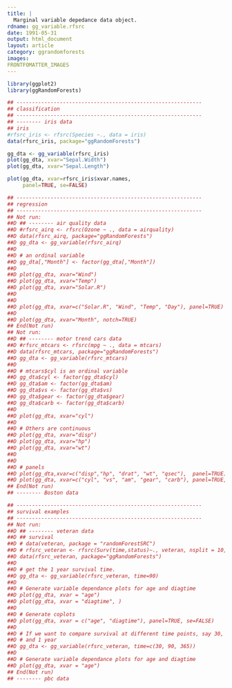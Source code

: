 ```yaml
---
title: |
  Marginal variable depedance data object.
rdname: gg_variable.rfsrc
date: 1991-05-31
output: html_document
layout: article
category: ggrandomforests
images:
FRONTFOMATTER_IMAGES
---
```


```r
library(ggplot2)
library(ggRandomForests)
```

```r
## ------------------------------------------------------------
## classification
## ------------------------------------------------------------
## -------- iris data
## iris
#rfsrc_iris <- rfsrc(Species ~., data = iris)
data(rfsrc_iris, package="ggRandomForests")

gg_dta <- gg_variable(rfsrc_iris)
plot(gg_dta, xvar="Sepal.Width")
plot(gg_dta, xvar="Sepal.Length")

plot(gg_dta, xvar=rfsrc_iris$xvar.names,
     panel=TRUE, se=FALSE)

## ------------------------------------------------------------
## regression
## ------------------------------------------------------------
## Not run: 
##D ## -------- air quality data
##D #rfsrc_airq <- rfsrc(Ozone ~ ., data = airquality)
##D data(rfsrc_airq, package="ggRandomForests")
##D gg_dta <- gg_variable(rfsrc_airq)
##D 
##D # an ordinal variable
##D gg_dta[,"Month"] <- factor(gg_dta[,"Month"])
##D 
##D plot(gg_dta, xvar="Wind")
##D plot(gg_dta, xvar="Temp")
##D plot(gg_dta, xvar="Solar.R")
##D 
##D 
##D plot(gg_dta, xvar=c("Solar.R", "Wind", "Temp", "Day"), panel=TRUE)
##D 
##D plot(gg_dta, xvar="Month", notch=TRUE)
## End(Not run)
## Not run: 
##D ## -------- motor trend cars data
##D #rfsrc_mtcars <- rfsrc(mpg ~ ., data = mtcars)
##D data(rfsrc_mtcars, package="ggRandomForests")
##D gg_dta <- gg_variable(rfsrc_mtcars)
##D 
##D # mtcars$cyl is an ordinal variable
##D gg_dta$cyl <- factor(gg_dta$cyl)
##D gg_dta$am <- factor(gg_dta$am)
##D gg_dta$vs <- factor(gg_dta$vs)
##D gg_dta$gear <- factor(gg_dta$gear)
##D gg_dta$carb <- factor(gg_dta$carb)
##D 
##D plot(gg_dta, xvar="cyl")
##D 
##D # Others are continuous
##D plot(gg_dta, xvar="disp")
##D plot(gg_dta, xvar="hp")
##D plot(gg_dta, xvar="wt")
##D 
##D 
##D # panels
##D plot(gg_dta,xvar=c("disp","hp", "drat", "wt", "qsec"),  panel=TRUE)
##D plot(gg_dta, xvar=c("cyl", "vs", "am", "gear", "carb"), panel=TRUE, notch=TRUE)
## End(Not run)
## -------- Boston data

## ------------------------------------------------------------
## survival examples
## ------------------------------------------------------------
## Not run: 
##D ## -------- veteran data
##D ## survival
##D # data(veteran, package = "randomForestSRC")
##D # rfsrc_veteran <- rfsrc(Surv(time,status)~., veteran, nsplit = 10, ntree = 100)
##D data(rfsrc_veteran, package="ggRandomForests")
##D 
##D # get the 1 year survival time.
##D gg_dta <- gg_variable(rfsrc_veteran, time=90)
##D 
##D # Generate variable dependance plots for age and diagtime
##D plot(gg_dta, xvar = "age")
##D plot(gg_dta, xvar = "diagtime", )
##D 
##D # Generate coplots
##D plot(gg_dta, xvar = c("age", "diagtime"), panel=TRUE, se=FALSE)
##D 
##D # If we want to compare survival at different time points, say 30, 90 day
##D # and 1 year
##D gg_dta <- gg_variable(rfsrc_veteran, time=c(30, 90, 365))
##D 
##D # Generate variable dependance plots for age and diagtime
##D plot(gg_dta, xvar = "age")
## End(Not run)
## -------- pbc data



```